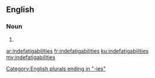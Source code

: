 ==English==

===Noun===
{{head|en}}

# {{plural of|indefatigability}}

[[Category:English plurals ending in "-ies"]]

[[ar:indefatigabilities]]
[[fr:indefatigabilities]]
[[ku:indefatigabilities]]
[[my:indefatigabilities]]